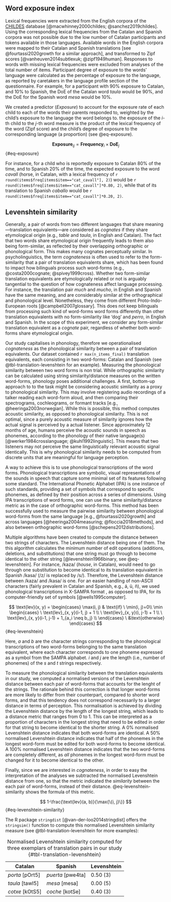
## Word exposure index 

Lexical frequencies were extracted from the English corpora of the [CHILDES](https://childes.talkbank.org/) database [@macwhinney2000childes; @sanchez2019childes]. Using the corresponding lexical frequencies from the Catalan and Spanish corpora was not possible due to the low number of Catalan participants and tokens available in those languages. Available words in the English corpora were mapped to their Catalan and Spanish translations [see @fourtassi2020growth for a similar approach], and transformed to Zipf scores [@vanheuven2014subtlexuk; @zipf1949human]. Responses to words with missing lexical frequencies were excluded from analyses of the total number of items. Participant degree of exposure to the words' language were calculated as the percentage of exposure to the language, as reported by caretakers in the language profile section of the questionnaire. For example, for a participant with 90% exposure to Catalan, and 10% to Spanish, the DoE of the Catalan word *taula* would be 90%, and the DoE for the Spanish word *mesa* would be 10%.


We created a predictor ($Exposure$) to account for the exposure rate of each child to each of the words their parents responded to, weighted by the child's exposure to the language the word belongs to. the exposure of the $i$-th child to the $j$-th word measure is the product of the lexical frequency of the word (Zipf score) and the child’s degree of exposure to the corresponding language (a proportion) (see @eq-exposure).

$$
\textbf{Exposure}_{ij} = \textbf{Frequency}_i \times \textbf{DoE}_{j}
$$ {#eq-exposure}

For instance, for a child who is reportedly exposure to Catalan 80% of the time, and to Spanish 20% of the time, the expected exposure to the word *cavall* (horse, in Catalan, with a lexical frequency of `r round(items$freq[items$item=="cat_cavall"], 2)`) would be `r round(items$freq[items$item=="cat_cavall"]*0.80, 2)`, while that of its translation to Spanish *caballo* would be `r round(items$freq[items$item=="cat_cavall"]*0.20, 2)`.

## Levenshtein similarity

Generally, a pair of words from two different languages that share meaning---translation equivalents---are considered as *cognates* if they share etymological origin (e.g., *table* and *taula*, in English and Catalan). The fact that two words share etymological origin frequently leads to them also being form-similar, as reflected by their overlapping orthographic or phonological form. This makes many cognates perceptually similar. In psycholinguistics, the term *cognateness* is often used to refer to the form-similarity that a pair of translation equivalents share, which has been found to impact how bilinguals process such word-forms (e.g., @costa2000cognate; @spivey1999cross). Whether two form-similar translation equivalents are etymologically related or not is arguably tangential to the question of how cognateness affect language processing. For instance, the translation pair *much* and *mucho*, in English and Spanish have the same meaning, and are considerably similar at the orthographical and phonological level. Nonetheless, they come from different Proto-Indo-European roots [@campbell2007glossary]. This does not keep bilinguals from processing such kind of word-forms word forms differently than other translation equivalents with no form-similarity like 'dog' and *perro*, in English and Spanish. In the scope of this experiment, we consider any form-similar translation equivalent as a *cognate* pair, regardless of whether both word-forms share etymological origin.

Our study capitalises in phonology, therefore we operationalised *cognateness* as the phonological similarity between a pair of translation equivalents. Our dataset contained `r max(n_items_final)` translation equivalents, each consisting in two word-forms: Catalan and Spanish (see @tbl-translation-levenshtein for an example). Measuring the phonological similarity between two word forms is non trial. While orthographic similarity can be calculated using string similarity/distance measures on the written word-forms, phonology poses additional challenges. A first, bottom-up approach to to the task might be considering acoustic similarity as a proxy to phonological similarity. This may involve registering audio recordings of a talker reading each word-form aloud, and then comparing their spectrograms,  cochleograms, or formant tracks [e.g., @heeringa2003norwegian]. While this is possible, this method computes acoustic similarity, as opposed to phonological similarity. This is not optimal, since a purely acoustic measure of similarity ignores how the actual signal is perceived by a actual listener. Since approximately 12 months of age, humans perceive the acoustic sounds in speech as phonemes, according to the phonology of their native language(s) [@werker1984crosslanguage; @kuhl1992linguistic]. This means that two listeners may not perceive the same linguistically relevant acoustic signal identically. This is why phonological similarity needs to be computed from discrete units that are meaningful for language perception.

A way to achieve this is to use phonological transcriptions of the word forms. Phonological transcriptions are symbolic, visual representations of the sounds in speech that capture some minimal  set of its features following some standard. The International Phonetic Alphabet (IPA) is one instance of such standards, providing a set of symbols that correspond to specific phonemes, as defined by their position across a series of dimensions. Using IPA transcriptions of word forms, one can use the same similarity/distance metric as in the case of orthographic word-forms. This method has been successfully used to measure the pairwise similarity between phonological word-forms from the  same language [e.g., @fourtassi2020growth] and across languages [@heeringa2004measuring; @floccia2018methods], and also between orthographic word-forms [@schepens2012distributions].

Multiple algorithms have been created to compute the distance between two strings of characters. The Levenshtein distance being one of them. The this algorithm calculates the minimum number of edit operations (additions, deletions, and substitutions) that one string must go through to become identical to the other string [@levenshtein1966binary, see @eq-levenshtein]. For instance, /kaza/ (*house*, in Catalan), would need to go through one substitution to become identical to its translation equivalent in Spanish /kasa/ (/z/ is replaced by /s/). Therefore, the Levenshtein distance between /kaza/ and /kasa/ is one. For an easier handling of non-ASCII characters (fairly prevalent in Catalan and Spanish, e.g., á, ü, ñ), we used phonological transcriptions in X-SAMPA format , as opposed to IPA, for its computer-friendly set of symbols [@wells1995computer].

$$
\text{lev}(x, y) =  
\begin{cases}
\max(i, j) & \text{if} \ \min(i, j)=0\\
\min \begin{cases}
\ \text{lev}_{x, y}(i-1, j) + 1 \\
\ \text{lev}_{x, y}(i, j-1) + 1 \\
\ \text{lev}_{x, y}(i-1, j-1) + 1_{a_i \neq b_j} \\
\end{cases}
\ &\text{otherwise}
\end{cases}
$${#eq-levenshtein}

Here, $a$ and $b$ are the character strings corresponding to the phonological transcriptions of two word-forms belonging to the same translation equivalent, where each character corresponds to one phoneme expressed as a symbol from the SAMPA alphabet. $i$ and $j$ are the length (i.e., number of phonemes) of the $s$ and $t$ strings respectively. 

To measure the phonological similarity between the translation equivalents in our study, we computed a normalised versions of the Levenshtein distance between each pair of word-forms that accounts for the lenght of the strings. The rationale behind this correction is that longer word-forms are more likely to differ from their counterpart, compared to shorter word forms, and that this tendency does not correspond necessarily to a larger distance in terms of perception. This normalisation is achieved by dividing the Levenshtein distance by the length of the longest string, which leads to a distance metric that ranges from 0 to 1. This can be interpreted as a proportion of characters in the longest string that need to be edited in order for that string to become identical to the shorter string. A 0% normalised Levenshtein distance indicates that both word-forms are identical. A 50% normalised Levenshtein distance indicates that half of the phonemes in the longest word-form must be edited for both word-forms to become identical. A 100% normalised Levenshtein distance indicates that the two word-forms are completely different, as *all* phonemes in the longest word-form must be changed for it to become identical to the other.

Finally, since we are interested in *cognateness*, in order to easy the interpretation of the analyses we subtracted the normalised Levenshtein distance from one, so that the metric indicated the *similarity* between the each pair of word-forms, instead of their distance. @eq-levenshtein-similarity shows the formula of this metric.

$$
1-\frac{\text{lev}(a, b)}{\max{\{i, j}\}}
$${#eq-levenshtein-similarity}

The R package `stringdist` [@van-der-loo2014stringdist] offers the `stringsim()` function to compute this normalised Levenshtein similarity measure (see @tbl-translation-levenshtein for more examples):



| Catalan 	      | Spanish   	      | Levenshtein  |       
|---------	      |---------	      |-----         |
| *porta* [pOrt5] | *puerta* [pwe4ta] |   0.50 (3)   |
| *taula* [tawl5] | *mesa* [mesa]     |   0.00 (5)   |
| *cotxe* [kOtS5] | *coche* [kotSe]   |   0.40 (3)   | 

: Normalised Levenshtein similarity computed for three exemplars of translation pairs in our study {#tbl-translation-levenshtein}
